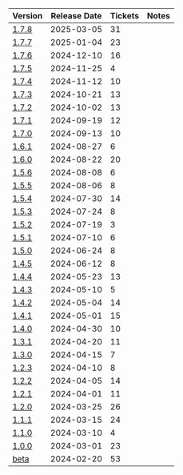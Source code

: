 | Version                  | Release Date | Tickets | Notes |
| ------------------------ | ------------ | ------- | ----- |
| [1.7.8](changelog/1.7.8) | 2025-03-05   | 31      |       |
| [1.7.7](changelog/1.7.7) | 2025-01-04   | 23      |       |
| [1.7.6](changelog/1.7.6) | 2024-12-10   | 16      |       |
| [1.7.5](changelog/1.7.5) | 2024-11-25   | 4       |       |
| [1.7.4](changelog/1.7.4) | 2024-11-12   | 10      |       |
| [1.7.3](changelog/1.7.3) | 2024-10-21   | 13      |       |
| [1.7.2](changelog/1.7.2) | 2024-10-02   | 13      |       |
| [1.7.1](changelog/1.7.1) | 2024-09-19   | 12      |       |
| [1.7.0](changelog/1.7.0) | 2024-09-13   | 10      |       |
| [1.6.1](changelog/1.6.1) | 2024-08-27   | 6       |       |
| [1.6.0](changelog/1.6.0) | 2024-08-22   | 20      |       |
| [1.5.6](changelog/1.5.6) | 2024-08-08   | 6       |       |
| [1.5.5](changelog/1.5.5) | 2024-08-06   | 8       |       |
| [1.5.4](changelog/1.5.4) | 2024-07-30   | 14      |       |
| [1.5.3](changelog/1.5.3) | 2024-07-24   | 8       |       |
| [1.5.2](changelog/1.5.2) | 2024-07-19   | 3       |       |
| [1.5.1](changelog/1.5.1) | 2024-07-10   | 6       |       |
| [1.5.0](changelog/1.5.0) | 2024-06-24   | 8       |       |
| [1.4.5](changelog/1.4.5) | 2024-06-12   | 8       |       |
| [1.4.4](changelog/1.4.4) | 2024-05-23   | 13      |       |
| [1.4.3](changelog/1.4.3) | 2024-05-10   | 5       |       |
| [1.4.2](changelog/1.4.2) | 2024-05-04   | 14      |       |
| [1.4.1](changelog/1.4.1) | 2024-05-01   | 15      |       |
| [1.4.0](changelog/1.4.0) | 2024-04-30   | 10      |       |
| [1.3.1](changelog/1.3.1) | 2024-04-20   | 11      |       |
| [1.3.0](changelog/1.3.0) | 2024-04-15   | 7       |       |
| [1.2.3](changelog/1.2.3) | 2024-04-10   | 8       |       |
| [1.2.2](changelog/1.2.2) | 2024-04-05   | 14      |       |
| [1.2.1](changelog/1.2.1) | 2024-04-01   | 11      |       |
| [1.2.0](changelog/1.2.0) | 2024-03-25   | 26      |       |
| [1.1.1](changelog/1.1.1) | 2024-03-15   | 24      |       |
| [1.1.0](changelog/1.1.0) | 2024-03-10   | 4       |       |
| [1.0.0](changelog/1.0.0) | 2024-03-01   | 23      |       |
| [beta](changelog/beta)   | 2024-02-20   | 53      |       |
